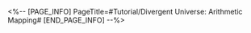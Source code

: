 <%-- [PAGE_INFO]
PageTitle=#Tutorial/Divergent Universe: Arithmetic Mapping#
[END_PAGE_INFO] --%>
{{Tutorial
|sort      = 930601
|title     = Divergent Universe: Arithmetic Mapping
|subtitle  = 
|type      = Simulated Universe
|about     = 
|image1    = Tutorial Divergent Universe Arithmetic Mapping 1.png{{subst:void|<!--$UPLOAD:<<SpriteOutput/TutorialPic/TutorialPage_930601.png>-<Tutorial Divergent Universe Arithmetic Mapping 1.png>>}}
|text1     = Only in "Divergent Universe: The Human Comedy," {{Color|h|nobold=1|character levels, Light Cone levels, Traces, and Relics}} can be enhanced if requirements are met.
|image2    = Tutorial Divergent Universe Arithmetic Mapping 2.png{{subst:void|<!--$UPLOAD:<<SpriteOutput/TutorialPic/TutorialPage_930602.png>-<Tutorial Divergent Universe Arithmetic Mapping 2.png>>}}
|text2     = When a character's level is below what is required by the current Equilibrium Level, it will be {{Color|h|nobold=1|raised to a level that is compatible with the current Equilibrium Level}}.
|image3    = Tutorial Divergent Universe Arithmetic Mapping 3.png{{subst:void|<!--$UPLOAD:<<SpriteOutput/TutorialPic/TutorialPage_930603.png>-<Tutorial Divergent Universe Arithmetic Mapping 3.png>>}}
|text3     = When a character equips a Lightcone of a level lower than what is required by the current Equilibrium Level, it will be {{Color|h|nobold=1|raised to a level that is compatible with the current Equilibrium Level}}. If a character does not already equip a Lightcone, they will automatically equip a {{Color|h|nobold=1|temporary Lightcone suitable for the current Equilibrium Level}}.
|image4    = Tutorial Divergent Universe Arithmetic Mapping 4.png{{subst:void|<!--$UPLOAD:<<SpriteOutput/TutorialPic/TutorialPage_930604.png>-<Tutorial Divergent Universe Arithmetic Mapping 4.png>>}}
|text4     = When a character's unlocked Trace has not been activated, or the Trace level is lower than that required in the current Equilibrium Level, the Trace will be {{Color|h|nobold=1|activated or raised to the Trace level that is compatible with the current Equilibrium Level}}.
|image5    = Tutorial Divergent Universe Arithmetic Mapping 5.png{{subst:void|<!--$UPLOAD:<<SpriteOutput/TutorialPic/TutorialPage_930605.png>-<Tutorial Divergent Universe Arithmetic Mapping 5.png>>}}
|text5     = When the total level of Relics equipped on a character is lower than that required in the current Equilibrium Level, the Relics will be {{Color|h|nobold=1|replaced with temporary Relics that are compatible with the current Equilibrium Level}}.
}}
